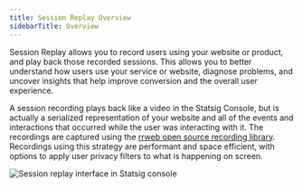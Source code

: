 ```yaml
---
title: Session Replay Overview
sidebarTitle: Overview
---
```


Session Replay allows you to record users using your website or product, and play back those recorded sessions. This allows you to better understand how users use your service or website, diagnose problems, and uncover insights that help improve conversion and the overall user experience.

A session recording plays back like a video in the Statsig Console, but is actually a serialized representation of your website and all of the events and interactions that occurred while the user was interacting with it. The recordings are captured using the [rrweb open source recording library](https://github.com/rrweb-io/rrweb). Recordings using this strategy are performant and space efficient, with options to apply user privacy filters to what is happening on screen.

<Frame>
  <img src="/images/session_replay/overall_ui.png" alt="Session replay interface in Statsig console" />
</Frame>
